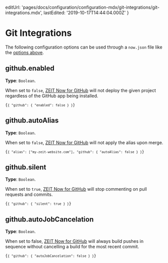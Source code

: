 
  editUrl:
    'pages/docs/configuration/configuration-mdx/git-integrations/git-integrations.mdx',
  lastEdited: '2019-10-17T14:44:04.000Z'
}

# Git Integrations

The following configuration options can be used through a `now.json` file like the [options above](#configuration).

## github.enabled

**Type**: `Boolean`.

When set to `false`, [ZEIT Now for GitHub](/docs/v2/git-integrations/zeit-now-for-github) will not deploy the given project regardless of the GitHub app being installed.

<Code lang="json">{`{
  "github": {
    "enabled": false
  }
}`}</Code>

## github.autoAlias

**Type**: `Boolean`.

When set to `false`, [ZEIT Now for GitHub](/docs/v2/git-integrations/zeit-now-for-github) will not apply the alias upon merge.

<Code lang="json">{`{
  "alias": ["my-zeit-website.com"],
  "github": {
    "autoAlias": false
  }
}`}</Code>

## github.silent

**Type**: `Boolean`.

When set to `true`, [ZEIT Now for GitHub](/docs/v2/git-integrations/zeit-now-for-github) will stop commenting on pull requests and commits.

<Code lang="json">{`{
  "github": {
    "silent": true
  }
}`}</Code>

## github.autoJobCancelation

**Type**: `Boolean`.

When set to false, [ZEIT Now for GitHub](/docs/v2/git-integrations/zeit-now-for-github) will always build pushes in sequence without cancelling a build for the most recent commit.

<Code lang="json">{`{
  "github": {
    "autoJobCancelation": false
  }
}`}</Code>

